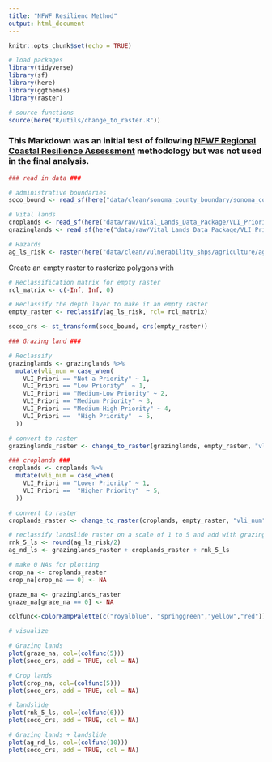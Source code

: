 ```yaml
---
title: "NFWF Resilienc Method"
output: html_document
---
```


```r
knitr::opts_chunk$set(echo = TRUE)
```

```r
# load packages
library(tidyverse)
library(sf)
library(here)
library(ggthemes)
library(raster)
```

```r
# source functions
source(here("R/utils/change_to_raster.R"))
```

### This Markdown was an initial test of following [NFWF Regional Coastal Resilience Assessment](https://www.nfwf.org/sites/default/files/coastalresilience/Documents/regional-coastal-resilience-assessment.pdf) methodology but was not used in the final analysis.

```r
### read in data ###

# administrative boundaries
soco_bound <- read_sf(here("data/clean/sonoma_county_boundary/sonoma_county_boundary.shp"))

# Vital lands
croplands <- read_sf(here("data/raw/Vital_Lands_Data_Package/VLI_Priority_Ag_Croplands.shp"))
grazinglands <- read_sf(here("data/raw/Vital_Lands_Data_Package/VLI_Priority_Ag_Grazing_Land.shp"))

# Hazards
ag_ls_risk <- raster(here("data/clean/vulnerability_shps/agriculture/ag_landslide_risk.tif"))
```

Create an empty raster to rasterize polygons with

```r
# Reclassification matrix for empty raster
rcl_matrix <- c(-Inf, Inf, 0)

# Reclassify the depth layer to make it an empty raster
empty_raster <- reclassify(ag_ls_risk, rcl= rcl_matrix)

```

```r
soco_crs <- st_transform(soco_bound, crs(empty_raster))
```


```r
### Grazing land ###

# Reclassify 
grazinglands <- grazinglands %>% 
  mutate(vli_num = case_when(
    VLI_Priori == "Not a Priority" ~ 1,
    VLI_Priori == "Low Priority"  ~ 1, 
    VLI_Priori == "Medium-Low Priority" ~ 2,
    VLI_Priori == "Medium Priority" ~ 3,
    VLI_Priori == "Medium-High Priority" ~ 4,
    VLI_Priori ==  "High Priority"  ~ 5,
  ))

# convert to raster
grazinglands_raster <- change_to_raster(grazinglands, empty_raster, "vli_num")
```

```r
### croplands ###
croplands <- croplands %>% 
  mutate(vli_num = case_when(
    VLI_Priori == "Lower Priority" ~ 1,
    VLI_Priori ==  "Higher Priority"  ~ 5,
  ))

# convert to raster
croplands_raster <- change_to_raster(croplands, empty_raster, "vli_num")

```


```r
# reclassify landslide raster on a scale of 1 to 5 and add with grazinglands raster
rnk_5_ls <- round(ag_ls_risk/2)
ag_nd_ls <- grazinglands_raster + croplands_raster + rnk_5_ls
```

```r
# make 0 NAs for plotting
crop_na <- croplands_raster
crop_na[crop_na == 0] <- NA

graze_na <- grazinglands_raster
graze_na[graze_na == 0] <- NA
```


```r

colfunc<-colorRampPalette(c("royalblue", "springgreen","yellow","red"))

# visualize

# Grazing lands
plot(graze_na, col=(colfunc(5)))
plot(soco_crs, add = TRUE, col = NA)

# Crop lands
plot(crop_na, col=(colfunc(5)))
plot(soco_crs, add = TRUE, col = NA)

# landslide
plot(rnk_5_ls, col=(colfunc(6)))
plot(soco_crs, add = TRUE, col = NA)

# Grazing lands + landslide
plot(ag_nd_ls, col=(colfunc(10)))
plot(soco_crs, add = TRUE, col = NA)
```

